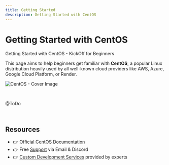 ```yaml
---
title: Getting Started
description: Getting Started with CentOS
---
```


# Getting Started with CentOS

<SubHeading>Getting Started with CentOS - KickOff for Beginners</SubHeading>

This page aims to help beginners get familiar with **CentOS**, a popular Linux distribution heavily used by all well-known cloud providers like AWS, Azure, Google Cloud Platform, or Render.

![CentOS - Cover Image](https://user-images.githubusercontent.com/51070104/235929403-b0825364-9172-492b-9d41-87640adfc9e9.png)

<br />

@ToDo 

<br />

## Resources

- 👉 [Official CentOS Documentation](https://docs.centos.org/en-US/docs/)
- 👉 Free [Support](https://appseed.us/support/) via Email & Discord
- 👉 [Custom Development Services](https://appseed.us/custom-development/) provided by experts
